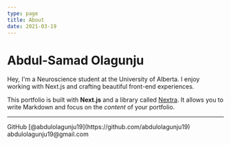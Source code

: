```yaml
---
type: page
title: About
date: 2021-03-19
---
```


# Abdul-Samad Olagunju
Hey, I'm a Neuroscience student at the University of Alberta. I enjoy working with Next.js and crafting beautiful front-end experiences.

This portfolio is built with **Next.js** and a library called [Nextra](https://nextra.vercel.app/). It allows you to write Markdown and focus on the _content_ of your portfolio.


---

<div>
  GitHub [@abdulolagunju19](https://github.com/abdulolagunju19)
  <br />
  abdulolagunju19@gmail.com
</div>

